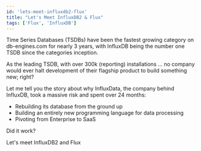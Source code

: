 ```yaml
---
id: 'lets-meet-influxdb2-flux'
title: "Let's Meet InfluxDB2 & Flux"
tags: ['Flux', 'InfluxDB']
---
```


Time Series Databases (TSDBs) have been the fastest growing category on db-engines.com for nearly 3 years, with InfluxDB being the number one TSDB since the categories inception.

As the leading TSDB, with over 300k (reporting) installations ... no company would ever halt development of their flagship product to build something new; right?

Let me tell you the story about why InfluxData, the company behind InfluxDB, took a massive risk and spent over 24 months:

- Rebuilding its database from the ground up
- Building an entirely new programming language for data processing
- Pivoting from Enterprise to SaaS

Did it work?

Let's meet InfluxDB2 and Flux
